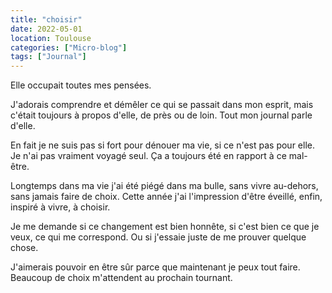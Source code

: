 ```yaml
---
title: "choisir"
date: 2022-05-01
location: Toulouse
categories: ["Micro-blog"]
tags: ["Journal"]
---
```


Elle occupait toutes mes pensées.

J'adorais comprendre et démêler ce qui se passait dans mon esprit, mais c'était toujours à propos d'elle, de près ou de loin. Tout mon journal parle d'elle.

En fait je ne suis pas si fort pour dénouer ma vie, si ce n'est pas pour elle. Je n'ai pas vraiment voyagé seul. Ça a toujours été en rapport à ce mal-être.

Longtemps dans ma vie j'ai été piégé dans ma bulle, sans vivre au-dehors, sans jamais faire de choix. Cette année j'ai l'impression d'être éveillé, enfin, inspiré à vivre, à choisir.

Je me demande si ce changement est bien honnête, si c'est bien ce que je veux, ce qui me correspond. Ou si j'essaie juste de me prouver quelque chose.

J'aimerais pouvoir en être sûr parce que maintenant je peux tout faire. Beaucoup de choix m'attendent au prochain tournant.
